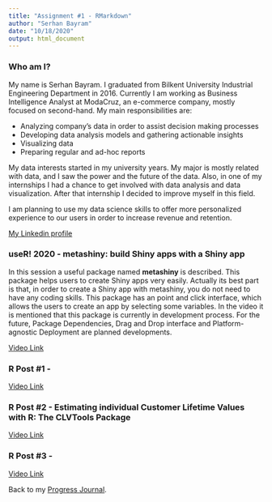 ```yaml
---
title: "Assignment #1 - RMarkdown"
author: "Serhan Bayram"
date: "10/18/2020"
output: html_document
---
```


### __Who am I?__

My name is Serhan Bayram. I graduated from Bilkent University Industrial Engineering Department in 2016. Currently I am working as Business Intelligence Analyst at ModaCruz, an e-commerce company, mostly focused on second-hand. My main responsibilities are:

* Analyzing company’s data in order to assist decision making processes 
* Developing data analysis models and gathering actionable insights  
* Visualizing data 
* Preparing regular and ad-hoc reports

My data interests started in my university years. My major is mostly related with data, and I saw the power and the future of the data. Also, in one of my internships I had a chance to get involved with data analysis and data visualization. After that internship I decided to improve myself in this field. 

I am planning to use my data science skills to offer more personalized experience to our users in order to increase revenue and retention.

[My Linkedin profile](https://www.linkedin.com/in/serhanbayram/)

### useR! 2020 - metashiny: build Shiny apps with a Shiny app

In this session a useful package named __metashiny__ is described. This package helps users to create Shiny apps very easily. Actually its best part is that, in order to create a Shiny app with metashiny, you do not need to have any coding skills. This package has an point and click interface, which allows the users to create an app by selecting some variables. In the video it is mentioned that this package is currently in development process. For the future, Package Dependencies, Drag and Drop interface and Platform-agnostic Deployment are planned developments. 

[Video Link](https://www.youtube.com/watch?v=0hmQer9l4eY)

### R Post #1 - 



[Video Link]()

### R Post #2 - Estimating individual Customer Lifetime Values with R: The CLVTools Package



[Video Link](https://www.youtube.com/watch?v=KJCYjjWNgLM)

### R Post #3 - 



[Video Link]()


Back to my [Progress Journal](https://pjournal.github.io/mef04-SBMEFBDA/).
